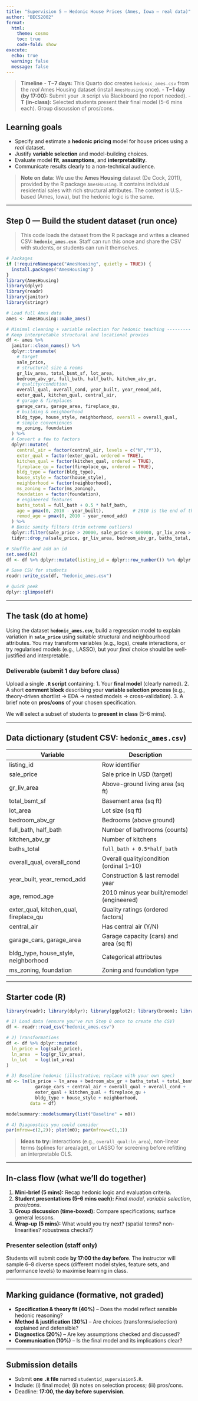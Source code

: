 ```yaml
---
title: "Supervision 5 — Hedonic House Prices (Ames, Iowa — real data)"
author: "BECS2002"
format:
  html:
    theme: cosmo
    toc: true
    code-fold: show
execute:
  echo: true
  warning: false
  message: false
---
```


> **Timeline**
> - **T−7 days:** This Quarto doc creates `hedonic_ames.csv` from the *real* Ames Housing dataset (install `AmesHousing` once).
> - **T−1 day (by 17:00):** Submit your `.R` script via Blackboard (no report needed).
> - **T (in-class):** Selected students present their final model (5–6 mins each). Group discussion of pros/cons.

## Learning goals

- Specify and estimate a **hedonic pricing** model for house prices using a *real* dataset.
- Justify **variable selection** and model-building choices.
- Evaluate model **fit**, **assumptions**, and **interpretability**.
- Communicate results clearly to a non-technical audience.

> **Note on data**: We use the **Ames Housing** dataset (De Cock, 2011), provided by the R package `AmesHousing`. It contains individual residential sales with rich structural attributes. The context is U.S.-based (Ames, Iowa), but the hedonic logic is the same.

---

## Step 0 — Build the student dataset (run once)

> This code loads the dataset from the R package and writes a cleaned CSV: **`hedonic_ames.csv`**. Staff can run this once and share the CSV with students, or students can run it themselves.

```r
# Packages
if (!requireNamespace("AmesHousing", quietly = TRUE)) {
  install.packages("AmesHousing")
}
library(AmesHousing)
library(dplyr)
library(readr)
library(janitor)
library(stringr)

# Load full Ames data
ames <- AmesHousing::make_ames()

# Minimal cleaning + variable selection for hedonic teaching ---------
# Keep interpretable structural and locational proxies
df <- ames %>%
  janitor::clean_names() %>%
  dplyr::transmute(
    # target
    sale_price,
    # structural size & rooms
    gr_liv_area, total_bsmt_sf, lot_area,
    bedroom_abv_gr, full_bath, half_bath, kitchen_abv_gr,
    # quality/condition
    overall_qual, overall_cond, year_built, year_remod_add,
    exter_qual, kitchen_qual, central_air,
    # garage & fireplaces
    garage_cars, garage_area, fireplace_qu,
    # building & neighborhood
    bldg_type, house_style, neighborhood, overall = overall_qual,
    # simple conveniences
    ms_zoning, foundation
  ) %>%
  # Convert a few to factors
  dplyr::mutate(
    central_air = factor(central_air, levels = c("N","Y")),
    exter_qual = factor(exter_qual, ordered = TRUE),
    kitchen_qual = factor(kitchen_qual, ordered = TRUE),
    fireplace_qu = factor(fireplace_qu, ordered = TRUE),
    bldg_type = factor(bldg_type),
    house_style = factor(house_style),
    neighborhood = factor(neighborhood),
    ms_zoning = factor(ms_zoning),
    foundation = factor(foundation),
    # engineered features
    baths_total = full_bath + 0.5 * half_bath,
    age = pmax(0, 2010 - year_built),           # 2010 is the end of the series
    remod_age = pmax(0, 2010 - year_remod_add)
  ) %>%
  # Basic sanity filters (trim extreme outliers)
  dplyr::filter(sale_price > 20000, sale_price < 600000, gr_liv_area > 300, lot_area < 100000) %>%
  tidyr::drop_na(sale_price, gr_liv_area, bedroom_abv_gr, baths_total, overall_qual)

# Shuffle and add an id
set.seed(42)
df <- df %>% dplyr::mutate(listing_id = dplyr::row_number()) %>% dplyr::relocate(listing_id)

# Save CSV for students
readr::write_csv(df, "hedonic_ames.csv")

# Quick peek
dplyr::glimpse(df)
```

---

## The task (do at home)

Using the dataset **`hedonic_ames.csv`**, build a regression model to explain variation in **`sale_price`** using suitable structural and neighbourhood attributes. You may transform variables (e.g., logs), create interactions, or try regularised models (e.g., LASSO), but your *final* choice should be well-justified and interpretable.

### Deliverable (submit 1 day before class)

Upload a single **`.R` script** containing:
1. Your **final model** (clearly named).
2. A short **comment block** describing your **variable selection process** (e.g., theory-driven shortlist → EDA → nested models → cross-validation).
3. A brief note on **pros/cons** of your chosen specification.

We will select a subset of students to **present in class** (5–6 mins).

---

## Data dictionary (student CSV: `hedonic_ames.csv`)

| Variable | Description |
|---|---|
| listing_id | Row identifier |
| sale_price | Sale price in USD (target) |
| gr_liv_area | Above-ground living area (sq ft) |
| total_bsmt_sf | Basement area (sq ft) |
| lot_area | Lot size (sq ft) |
| bedroom_abv_gr | Bedrooms (above ground) |
| full_bath, half_bath | Number of bathrooms (counts) |
| kitchen_abv_gr | Number of kitchens |
| baths_total | `full_bath + 0.5*half_bath` |
| overall_qual, overall_cond | Overall quality/condition (ordinal 1–10) |
| year_built, year_remod_add | Construction & last remodel year |
| age, remod_age | 2010 minus year built/remodel (engineered) |
| exter_qual, kitchen_qual, fireplace_qu | Quality ratings (ordered factors) |
| central_air | Has central air (Y/N) |
| garage_cars, garage_area | Garage capacity (cars) and area (sq ft) |
| bldg_type, house_style, neighborhood | Categorical attributes |
| ms_zoning, foundation | Zoning and foundation type |

---

## Starter code (R)

```r
library(readr); library(dplyr); library(ggplot2); library(broom); library(modelsummary)

# 1) Load data (ensure you've run Step 0 once to create the CSV)
df <- readr::read_csv("hedonic_ames.csv")

# 2) Transformations
df <- df %>% dplyr::mutate(
  ln_price = log(sale_price),
  ln_area  = log(gr_liv_area),
  ln_lot   = log(lot_area)
)

# 3) Baseline hedonic (illustrative; replace with your own spec)
m0 <- lm(ln_price ~ ln_area + bedroom_abv_gr + baths_total + total_bsmt_sf +
           garage_cars + central_air + overall_qual + overall_cond +
           exter_qual + kitchen_qual + fireplace_qu +
           bldg_type + house_style + neighborhood,
         data = df)

modelsummary::modelsummary(list("Baseline" = m0))

# 4) Diagnostics you could consider
par(mfrow=c(2,2)); plot(m0); par(mfrow=c(1,1))
```

> **Ideas to try:** interactions (e.g., `overall_qual:ln_area`), non-linear terms (splines for area/age), or LASSO for screening before refitting an interpretable OLS.

---

## In-class flow (what we'll do together)

1. **Mini-brief (5 mins):** Recap hedonic logic and evaluation criteria.
2. **Student presentations (5–6 mins each):** *Final model*, *variable selection*, *pros/cons*.
3. **Group discussion (time-boxed):** Compare specifications; surface general lessons.
4. **Wrap-up (5 mins):** What would you try next? (spatial terms? non-linearities? robustness checks?)

### Presenter selection (staff only)
Students will submit code **by 17:00 the day before**. The instructor will sample 6–8 diverse specs (different model styles, feature sets, and performance levels) to maximise learning in class.

---

## Marking guidance (formative, not graded)

- **Specification & theory fit (40%)** – Does the model reflect sensible hedonic reasoning?
- **Method & justification (30%)** – Are choices (transforms/selection) explained and defensible?
- **Diagnostics (20%)** – Are key assumptions checked and discussed?
- **Communication (10%)** – Is the final model and its implications clear?

---

## Submission details

- Submit **one `.R` file** named `studentid_supervision5.R`.
- Include: (i) final model; (ii) notes on selection process; (iii) pros/cons.
- Deadline: **17:00, the day before supervision**.
